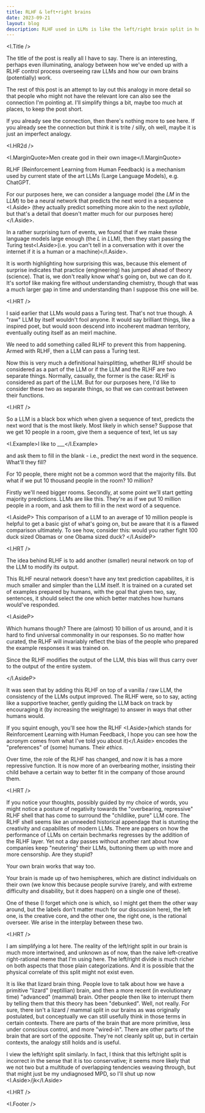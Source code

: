 ```yaml
---
title: RLHF & left•right brains
date: 2023-09-21
layout: blog
description: RLHF used in LLMs is like the left/right brain split in humans
---
```



<I.Title />

The title of the post is really all I have to say. There is an interesting,
perhaps even illuminating, analogy between how we've ended up with a RLHF
control process overseeing raw LLMs and how our own brains (potentially) work.

The rest of this post is an attempt to lay out this analogy in more detail so
that people who might not have the relevant lore can also see the connection I'm
pointing at. I'll simplify things a bit, maybe too much at places, to keep the
post short.

If you already see the connection, then there's nothing more to see here. If you
already see the connection but think it is trite / silly, oh well, maybe it is
just an imperfect analogy.

<I.HR2d />

<I.MarginQuote>Men create god in their own image</I.MarginQuote>

RLHF (Reinforcement Learning from Human Feedback) is a mechanism used by current
state of the art LLMs (Large Language Models), e.g. ChatGPT.

For our purposes here, we can consider a language model (the _LM_ in the L*LM*)
to be a neural network that predicts the next word in a sequence <I.Aside>
(they actually predict something more akin to the next _syllable_, but
that's a detail that doesn't matter much for our purposes here)</I.Aside>.

In a rather surprising turn of events, we found that if we make these language
models large enough (the _L_ in *L*LM), then they start passing the Turing
test<I.Aside>(i.e. you can't tell in a conversation with it over the internet if
it is a human or a machine)</I.Aside>.

It is worth highlighting how surprising this was, because this element of
surprise indicates that practice (engineering) has jumped ahead of theory
(science). That is, we don't really know what's going on, but we can do it. It's
sortof like making fire without understanding chemistry, though that was a much
larger gap in time and understanding than I suppose this one will be.

<I.HRT />

I said earlier that LLMs would pass a Turing test. That's not true though. A
"raw" LLM by itself wouldn't fool anyone. It would say brilliant things, like a
inspired poet, but would soon descend into incoherent madman territory,
eventually outing itself as an meirl machine.

We need to add something called RLHF to prevent this from happening. Armed with
RLHF, then a LLM can pass a Turing test.

Now this is very much a definitional hairsplitting, whether RLHF should be
considered as a part of the LLM or if the LLM and the RLHF are two separate
things. Normally, casually, the former is the case: RLHF is considered as part
of the LLM. But for our purposes here, I'd like to consider these two as
separate things, so that we can contrast between their functions.

<I.HRT />

So a LLM is a black box which when given a sequence of text, predicts the next
word that is the most likely. Most likely in which sense? Suppose that we get 10
people in a room, give them a sequence of text, let us say

<I.Example>I like to ___</I.Example>

and ask them to fill in the blank - i.e., predict the next word in the sequence.
What'll they fill?

For 10 people, there might not be a common word that the majority fills. But
what if we put 10 thousand people in the room? 10 million?

Firstly we'll need bigger rooms. Secondly, at some point we'll start getting
majority predictions. LLMs are like this. They're as if we put 10 million people
in a room, and ask them to fill in the next word of a sequence.

<I.AsideP>
    This comparison of a LLM to an average of 10 million people is helpful to
    get a basic gist of what's going on, but be aware that it is a flawed
    comparison ultimately. To see how, consider this: would you rather fight 100
    duck sized Obamas or one Obama sized duck?
</I.AsideP>

<I.HRT />

The idea behind RLHF is to add another (smaller) neural network on top of the
LLM to modify its output.

This RLHF neural network doesn't have any text prediction capabilites, it is
much smaller and simpler than the LLM itself. It is trained on a curated set of
examples prepared by humans, with the goal that given two, say, sentences, it
should select the one which better matches how humans would've responded.

<I.AsideP>
    <p>
        Which humans though? There are (almost) 10 billion of us around, and it
        is hard to find universal commonality in our responses. So no matter how
        curated, the RLHF will invariably reflect the bias of the people who
        prepared the example responses it was trained on.
    </p>
    <p>
        Since the RLHF modifies the output of the LLM, this bias will thus carry
        over to the output of the entire system.
    </p>
</I.AsideP>

It was seen that by adding this RLHF on top of a vanilla / raw LLM, the
consistency of the LLMs output improved. The RLHF were, so to say, acting like a
supportive teacher, gently guiding the LLM back on track by encouraging it (by
increasing the weightage) to answer in ways that other humans would.

If you squint enough, you'll see how the RLHF <I.Aside>(which stands for
Reinforcement Learning with Human Feedback, I hope you can see how the acronym
comes from what I've told you about it)</I.Aside> encodes the "preferences" of
(some) humans. Their _ethics_.

Over time, the role of the RLHF has changed, and now it is has a more repressive
function. It is now more of an overbearing mother, insisting their child behave
a certain way to better fit in the company of those around them.

<I.HRT />

If you notice your thoughts, possibly guided by my choice of words, you might
notice a posture of negativity towards the "overbearing, repressive" RLHF shell
that has come to surround the "childlike, pure" LLM core. The RLHF shell seems
like an unneeded historical appendage that is stunting the creativity and
capabilites of modern LLMs. There are papers on how the performance of LLMs on
certain bechmarks regresses by the addition of the RLHF layer. Yet not a day
passes without another rant about how companies keep "neutering" their LLMs,
buttoning them up with more and more censorship. Are they stupid?

Your own brain works that way too.

Your brain is made up of two hemispheres, which are distinct individuals on
their own (we know this because people survive (rarely, and with extreme
difficulty and disability, but it does happen) on a single one of these).

One of these (I forget which one is which, so I might get them the other way
around, but the labels don't matter much for our discussion here), the left one,
is the creative core, and the other one, the right one, is the rational
overseer. We arise in the interplay between these two.

<I.HRT />

I am simplifying a lot here. The reality of the left/right split in our brain is
much more intertwined, and unknown as of now, than the naive left-creative
right-rational meme that I'm using here. The left/right divide is much richer on
both aspects that those plain categorizations. And it is possible that the
physical correlate of this split might not exist even.

It is like that lizard brain thing. People love to talk about how we have a
primitive "lizard" (reptillian) brain, and then a more recent (in evolutionary
time) "advanced" (mammal) brain. Other people then like to interrupt them by
telling them that this theory has been "debunked". Well, not really. For sure,
there isn't a lizard / mammal split in our brains as was originally postulated,
but conceptually we can still usefully think in those terms in certain contexts.
There are parts of the brain that are more primitive, less under conscious
control, and more "wired-in". There are other parts of the brain that are sort
of the opposite. They're not cleanly split up, but in certain contexts, the
analogy still holds and is useful.

I view the left/right split similarly. In fact, I think that this left/right
split is incorrect in the sense that it is too conservative; it seems more
likely that we not two but a multitude of overlapping tendencies weaving
through, but that might just be my undiagnosed MPD, so I'll shut up now <I.Aside>/jk</I.Aside>

<I.HRT />

<I.Footer />
